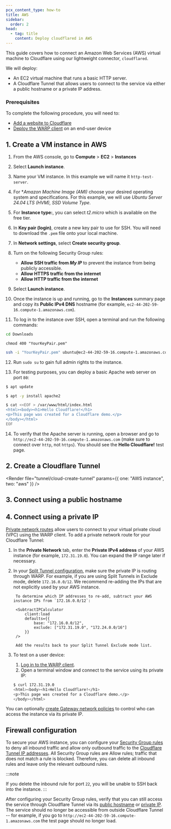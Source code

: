 ```yaml
---
pcx_content_type: how-to
title: AWS
sidebar:
  order: 2
head:
  - tag: title
    content: Deploy cloudflared in AWS
---
```



This guide covers how to connect an Amazon Web Services (AWS) virtual machine to Cloudflare using our lightweight connector, `cloudflared`.

We will deploy:

- An EC2 virtual machine that runs a basic HTTP server.
- A Cloudflare Tunnel that allows users to connect to the service via either a public hostname or a private IP address.

### Prerequisites

To complete the following procedure, you will need to:

- [Add a website to Cloudflare](/fundamentals/setup/manage-domains/add-site/)
- [Deploy the WARP client](/cloudflare-one/connections/connect-devices/warp/deployment/manual-deployment/) on an end-user device

## 1. Create a VM instance in AWS

1. From the AWS console, go to **Compute** > **EC2** > **Instances**

2. Select **Launch instance**.

3. Name your VM instance. In this example we will name it `http-test-server`.

4. For \*_Amazon Machine Image (AMI)_ choose your desired operating system and specifications. For this example, we will use _Ubuntu Server 24.04 LTS (HVM), SSD Volume Type_.

5. For **Instance type:**, you can select _t2.micro_ which is available on the free tier.

6. In **Key pair (login)**, create a new key pair to use for SSH. You will need to download the `.pem` file onto your local machine.

7. In **Network settings**, select **Create security group**.

8. Turn on the following Security Group rules:

   - **Allow SSH traffic from _My IP_** to prevent the instance from being publicly accessible.
   - **Allow HTTPS traffic from the internet**
   - **Allow HTTP traffic from the internet**

9. Select **Launch instance**.

10. Once the instance is up and running, go to the **Instances** summary page and copy its **Public IPv4 DNS** hostname (for example, `ec2-44-202-59-16.compute-1.amazonaws.com`).

11. To log in to the instance over SSH, open a terminal and run the following commands:

```sh
cd Downloads
```

```
chmod 400 "YourKeyPair.pem"
```

```sh
ssh -i "YourKeyPair.pem" ubuntu@ec2-44-202-59-16.compute-1.amazonaws.com
```

12. Run `sudo su` to gain full admin rights to the instance.

13. For testing purposes, you can deploy a basic Apache web server on port `80`:

```bash
$ apt update

$ apt -y install apache2

$ cat <<EOF > /var/www/html/index.html
<html><body><h1>Hello Cloudflare!</h1>
<p>This page was created for a Cloudflare demo.</p>
</body></html>
EOF
```

14. To verify that the Apache server is running, open a browser and go to `http://ec2-44-202-59-16.compute-1.amazonaws.com` (make sure to connect over `http`, not `https`). You should see the **Hello Cloudflare!** test page.

## 2. Create a Cloudflare Tunnel

<Render
	file="tunnel/cloud-create-tunnel"
	params={{ one: "AWS instance", two: "aws" }}
/>

## 3. Connect using a public hostname

<Render file="tunnel/cloud-public-hostname" />

## 4. Connect using a private IP

[Private network routes](/cloudflare-one/connections/connect-networks/private-net/cloudflared/) allow users to connect to your virtual private cloud (VPC) using the WARP client. To add a private network route for your Cloudflare Tunnel:

1. In the **Private Network** tab, enter the **Private IPv4 address** of your AWS instance (for example, `172.31.19.0`). You can expand the IP range later if necessary.
2. In your [Split Tunnel configuration](/cloudflare-one/connections/connect-devices/warp/configure-warp/route-traffic/split-tunnels/#add-a-route), make sure the private IP is routing through WARP. For example, if you are using Split Tunnels in Exclude mode, delete `172.16.0.0/12`. We recommend re-adding the IPs that are not explicitly used by your AWS instance.

		To determine which IP addresses to re-add, subtract your AWS instance IPs from `172.16.0.0/12`:

		<SubtractIPCalculator
			client:load
			defaults={{
				base: "172.16.0.0/12",
				exclude: ["172.31.19.0", "172.24.0.0/16"]
			}}
		/>

		Add the results back to your Split Tunnel Exclude mode list.

3. To test on a user device:

   1. [Log in to the WARP client](/cloudflare-one/connections/connect-devices/warp/deployment/manual-deployment/).
   2. Open a terminal window and connect to the service using its private IP:

   ```sh
   $ curl 172.31.19.0
   <html><body><h1>Hello Cloudflare!</h1>
   <p>This page was created for a Cloudflare demo.</p>
   </body></html>
   ```

You can optionally [create Gateway network policies](/cloudflare-one/connections/connect-networks/private-net/cloudflared/#4-recommended-filter-network-traffic-with-gateway) to control who can access the instance via its private IP.

## Firewall configuration

To secure your AWS instance, you can configure your [Security Group rules](https://docs.aws.amazon.com/vpc/latest/userguide/security-group-rules.html) to deny all inbound traffic and allow only outbound traffic to the [Cloudflare Tunnel IP addresses](/cloudflare-one/connections/connect-networks/configure-tunnels/tunnel-with-firewall/#required-for-tunnel-operation). All Security Group rules are Allow rules; traffic that does not match a rule is blocked. Therefore, you can delete all inbound rules and leave only the relevant outbound rules.

:::note

If you delete the inbound rule for port `22`, you will be unable to SSH back into the instance.
:::

After configuring your Security Group rules, verify that you can still access the service through Cloudflare Tunnel via its [public hostname](#3-connect-using-a-public-hostname) or [private IP](#4-connect-using-a-private-ip). The service should no longer be accessible from outside Cloudflare Tunnel -- for example, if you go to `http://ec2-44-202-59-16.compute-1.amazonaws.com` the test page should no longer load.
